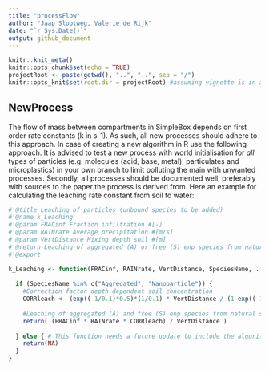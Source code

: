 ```yaml
---
title: "processFlow"
author: "Jaap Slootweg, Valerie de Rijk"
date: "`r Sys.Date()`"
output: github_document
---
```


```r
knitr::knit_meta()
knitr::opts_chunk$set(echo = TRUE)
projectRoot <- paste(getwd(), "..", "..", sep = "/")
knitr::opts_knit$set(root.dir = projectRoot) #assuming vignette is in a direct subfolder of the project
```

## NewProcess

The flow of mass between compartments in SimpleBox depends on first order rate constants (k in s-1). As such, all new processes should adhere to this approach. In case of creating a new algorithm in R use the following approach. It is advised to test a new process with world initialisation for *all* types of particles (e.g. molecules (acid, base, metal), particulates and microplastics) in your own branch to limit polluting the main with unwanted processes. Secondly, all processes should be documented well, preferably with sources to the paper the process is derived from.  Here an example for calculating the leaching rate constant from soil to water:

```r

#'@title Leaching of particles (unbound species to be added)
#'@name k_Leaching
#'@param FRACinf Fraction infiltration #[-]
#'@param RAINrate Average precipitation #[m/s]
#'@param VertDistance Mixing depth soil #[m]
#'@return Leaching of aggregated (A) or free (S) enp species from natural soil #[s-1]
#'@export

k_Leaching <- function(FRACinf, RAINrate, VertDistance, SpeciesName, ...){ #k_ Leaching
  
  if (SpeciesName %in% c("Aggregated", "Nanoparticle")) {
    #Correction factor depth dependent soil concentration
    CORRleach <- (exp((-1/0.1)*0.5)*(1/0.1) * VertDistance / (1-exp((-1/0.1) * VertDistance))) #[-]
    
    #Leaching of aggregated (A) and free (S) enp species from natural soil [s-1]
    return( (FRACinf * RAINrate * CORRleach) / VertDistance )
    
  } else { # This function needs a future update to include the algorithm for the unbound species!
    return(NA)
  }
}


```
